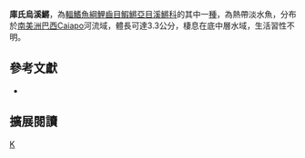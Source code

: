{{Speciesbox 
| taxon = Melanorivulus kunzei
| status = NE
| status_system = IUCN3.1
| authority =  [[Costa|Costa]], 2012
| synonyms = 
}}
'''庫氏烏溪鱂'''，為[[輻鰭魚綱|輻鰭魚綱]][[鯉齒目|鯉齒目]][[鰕鱂亞目|鰕鱂亞目]][[溪鱂科|溪鱂科]]的其中一[[種|種]]，為熱帶淡水魚，分布於[[南美洲|南美洲]][[巴西|巴西]]Caiapo河流域，體長可達3.3公分，棲息在底中層水域，生活習性不明。
== 參考文獻 ==
*{{FishBase_species|genus=Melanorivulus|species=kunzei|year=2014|month=9}}

== 擴展閱讀 ==
{{refbegin}}
{{wikispecies-inline|Melanorivulus kunzei|庫氏烏溪鱂}}
{{refend}}
{{Taxonbar|from=Q5698745}}

[[Category:烏溪鱂屬|K]]